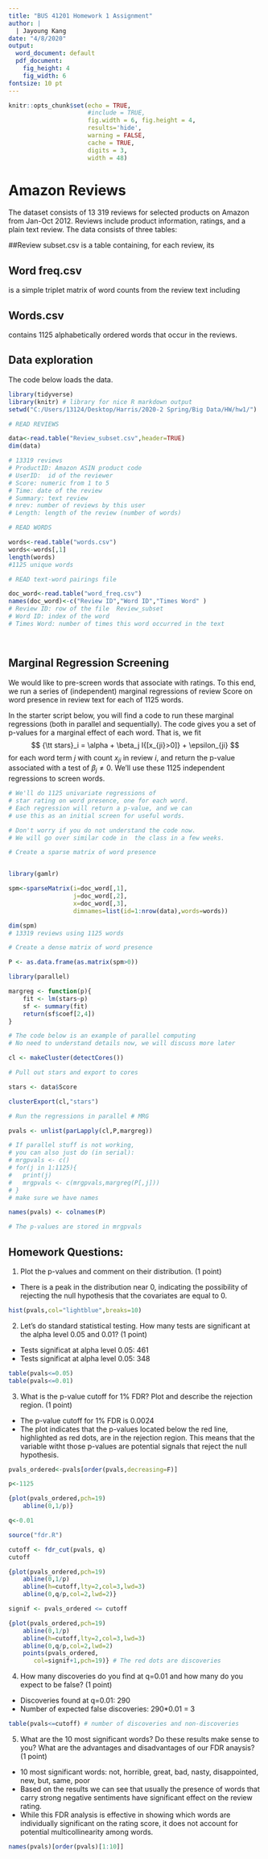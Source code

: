```yaml
---
title: "BUS 41201 Homework 1 Assignment"
author: |
  | Jayoung Kang
date: "4/8/2020"
output:
  word_document: default
  pdf_document:
    fig_height: 4
    fig_width: 6
fontsize: 10 pt
---
```


```r
knitr::opts_chunk$set(echo = TRUE, 
                      #include = TRUE, 
                      fig.width = 6, fig.height = 4,
                      results='hide',
                      warning = FALSE,
                      cache = TRUE,
                      digits = 3,
                      width = 48) 
```
# Amazon Reviews

The dataset consists of 13 319 reviews for selected products on Amazon from Jan-Oct 2012.  Reviews include product information, ratings, and a plain text review. The data consists of three tables:

##Review subset.csv
is a table containing, for each review, its 
\begin{itemize}
\item ProductId: Amazon ASIN product code
\item UserId: ID of the reviewer
\item Score: numeric 1-5 (the number of stars)
\item Time: date of the review
\item Summary: review summary in words
\item Nrev: number of reviews by the user
\item Length: number of words in the review
\item Prod Category: Amazon product category 
\item Prod Group: Amazon product group
\end{itemize}
## Word freq.csv
is a simple triplet matrix of word counts from the review text including 
\begin{itemize}
\item Review ID: the row index of Review subset.csv
\item Word ID: the row index of words.csv
\item Times Word: how many times the word occurred in the review
\end{itemize}
## Words.csv
contains 1125 alphabetically ordered words that occur in the reviews. 

\clearpage


## Data exploration

The code below loads the data.

```r

library(tidyverse)
library(knitr) # library for nice R markdown output
setwd("C:/Users/13124/Desktop/Harris/2020-2 Spring/Big Data/HW/hw1/")

# READ REVIEWS

data<-read.table("Review_subset.csv",header=TRUE)
dim(data)

# 13319 reviews
# ProductID: Amazon ASIN product code
# UserID:  id of the reviewer
# Score: numeric from 1 to 5
# Time: date of the review
# Summary: text review
# nrev: number of reviews by this user
# Length: length of the review (number of words)

# READ WORDS

words<-read.table("words.csv")
words<-words[,1]
length(words)
#1125 unique words

# READ text-word pairings file

doc_word<-read.table("word_freq.csv")
names(doc_word)<-c("Review ID","Word ID","Times Word" )
# Review ID: row of the file  Review_subset
# Word ID: index of the word
# Times Word: number of times this word occurred in the text




```

## Marginal Regression Screening

We would like to pre-screen words that associate with ratings. To this end,  we run a series of (independent)
marginal regressions  of review Score on word presence  in review text for each of  1125 words. 

In the starter script below, you  will find a code to run these marginal regressions (both in parallel and sequentially). The code gives you a set of p-values for a marginal effect of each word. That is, we fit
$$
{\tt stars}_i = \alpha + \beta_j I{[x_{ji}>0]} + \epsilon_{ji}
$$
for each word term $j$ with count $x_{ji}$ in review $i$, and return the p-value associated with a test of $\beta_{j}\neq0$. We'll use these 1125 independent regressions to screen words.


```r

# We'll do 1125 univariate regressions of 
# star rating on word presence, one for each word.
# Each regression will return a p-value, and we can
# use this as an initial screen for useful words.

# Don't worry if you do not understand the code now.
# We will go over similar code in  the class in a few weeks.

# Create a sparse matrix of word presence


library(gamlr)

spm<-sparseMatrix(i=doc_word[,1],
                  j=doc_word[,2],
                  x=doc_word[,3],
                  dimnames=list(id=1:nrow(data),words=words))

dim(spm)
# 13319 reviews using 1125 words

# Create a dense matrix of word presence

P <- as.data.frame(as.matrix(spm>0))

library(parallel)

margreg <- function(p){
	fit <- lm(stars~p)
	sf <- summary(fit)
	return(sf$coef[2,4]) 
}

# The code below is an example of parallel computing
# No need to understand details now, we will discuss more later

cl <- makeCluster(detectCores())

# Pull out stars and export to cores

stars <- data$Score

clusterExport(cl,"stars") 

# Run the regressions in parallel # MRG

pvals <- unlist(parLapply(cl,P,margreg))

# If parallel stuff is not working, 
# you can also just do (in serial):
# mrgpvals <- c()
# for(j in 1:1125){
# 	print(j)
# 	mrgpvals <- c(mrgpvals,margreg(P[,j]))
# }
# make sure we have names

names(pvals) <- colnames(P)

# The p-values are stored in mrgpvals 


```



## Homework Questions:

(1) Plot the p-values and comment on their distribution.
(1 point)
+ There is a peak in the distribution near 0, indicating the possibility of rejecting the null hypothesis that the covariates are equal to 0.  

```r
hist(pvals,col="lightblue",breaks=10)

```


(2) Let's do standard statistical testing. How many tests are significant at the alpha level 0.05 and 0.01?
(1 point)
+ Tests significat at alpha level 0.05: 461
+ Tests significat at alpha level 0.05: 348

```r
table(pvals<=0.05)
table(pvals<=0.01)

```



(3) What is the p-value cutoff for 1% FDR? Plot and describe the rejection region.
(1 point)
+ The p-value cutoff for 1% FDR is 0.0024
+ The plot indicates that the p-values located below the red line, highlighted as red dots, are in the rejection region. This means that the variable witht those p-values are potential signals that reject the null hypothesis.

```r
pvals_ordered<-pvals[order(pvals,decreasing=F)]

p<-1125

{plot(pvals_ordered,pch=19)
    abline(0,1/p)}

q<-0.01

source("fdr.R")

cutoff <- fdr_cut(pvals, q)
cutoff

{plot(pvals_ordered,pch=19)
    abline(0,1/p)
    abline(h=cutoff,lty=2,col=3,lwd=3)
    abline(0,q/p,col=2,lwd=2)}

signif <- pvals_ordered <= cutoff  

{plot(pvals_ordered,pch=19)
    abline(0,1/p)
    abline(h=cutoff,lty=2,col=3,lwd=3)
    abline(0,q/p,col=2,lwd=2)
    points(pvals_ordered,
	   col=signif+1,pch=19)} # The red dots are discoveries

```



(4) How many discoveries do you find at q=0.01 and how many do you expect to be false?
(1 point)
+ Discoveries found at q=0.01: 290
+ Number of expected false discoveries: 290*0.01 = 3 

```r
table(pvals<=cutoff) # number of discoveries and non-discoveries

```


(5) What are the 10 most significant words? Do these results make sense to you? What are the advantages and disadvantages of our FDR anaysis?
(1 point)
+ 10 most significant words: not, horrible, great, bad, nasty, disappointed, new, but, same, poor
+ Based on the results we can see that usually the presence of words that carry strong negative sentiments have significant effect on the review rating.
+ While this FDR analysis is effective in showing which words are individually significant on the rating score, it does not account for potential multicollinearity among words.


```r
names(pvals)[order(pvals)[1:10]] 

```


